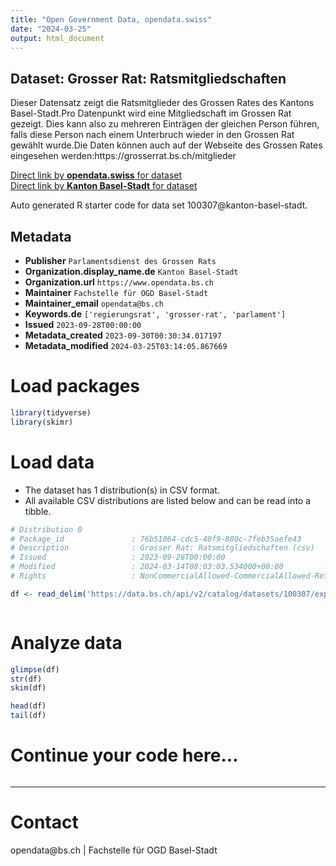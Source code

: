 ```yaml
---
title: "Open Government Data, opendata.swiss"
date: "2024-03-25"
output: html_document
---
```


## Dataset: Grosser Rat: Ratsmitgliedschaften

Dieser Datensatz zeigt die Ratsmitglieder des Grossen Rates des Kantons Basel-Stadt.Pro Datenpunkt wird eine Mitgliedschaft im Grossen Rat gezeigt. Dies kann also zu mehreren Einträgen der gleichen Person führen, falls diese Person nach einem Unterbruch wieder in den Grossen Rat gewählt wurde.Die Daten können auch auf der Webseite des Grossen Rates eingesehen werden:https://grosserrat.bs.ch/mitglieder

[Direct link by **opendata.swiss** for dataset](https://opendata.swiss/de/dataset/grosser-rat-ratsmitgliedschaften)<br>
[Direct link by **Kanton Basel-Stadt** for dataset](https://data.bs.ch/explore/dataset/100307/)

Auto generated R starter code for data set 100307@kanton-basel-stadt.

## Metadata

- **Publisher** `Parlamentsdienst des Grossen Rats`
- **Organization.display_name.de** `Kanton Basel-Stadt`
- **Organization.url** `https://www.opendata.bs.ch`
- **Maintainer** `Fachstelle für OGD Basel-Stadt`
- **Maintainer_email** `opendata@bs.ch`
- **Keywords.de** `['regierungsrat', 'grosser-rat', 'parlament']`
- **Issued** `2023-09-28T00:00:00`
- **Metadata_created** `2023-09-30T00:30:34.017197`
- **Metadata_modified** `2024-03-25T03:14:05.867669`


# Load packages

```r

library(tidyverse)
library(skimr)

```

# Load data

-   The dataset has 1 distribution(s) in CSV format.
-   All available CSV distributions are listed below and can be read into a tibble.

```r

# Distribution 0
# Package_id               : 76b51064-cdc5-40f9-880c-7feb35aefe43
# Description              : Grosser Rat: Ratsmitgliedschaften (csv)
# Issued                   : 2023-09-28T00:00:00
# Modified                 : 2024-03-14T08:03:03.534000+00:00
# Rights                   : NonCommercialAllowed-CommercialAllowed-ReferenceRequired

df <- read_delim('https://data.bs.ch/api/v2/catalog/datasets/100307/exports/csv')



```

# Analyze data

```r

glimpse(df)
str(df)
skim(df)

head(df)
tail(df)

```

# Continue your code here...

```r

```

------------------------------------------------------------------------

# Contact

opendata@bs.ch | Fachstelle für OGD Basel-Stadt

